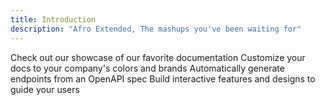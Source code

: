 ```yaml
---
title: Introduction
description: "Afro Extended, The mashups you've been waiting for"
---
```



<CardGroup cols={2}>
  <Card
    title="How Memberships Work"
    icon="stars"
    href="/memberships/how-do-memberships-work"
  >
    Check out our showcase of our favorite documentation
  </Card>
  <Card
    title="Credits"
    icon="coin"
    href="https://mintlify.com/docs/settings/global"
  >
    Customize your docs to your company's colors and brands
  </Card>
  <Card
    title="Downloads"
    icon="download"
    href="https://mintlify.com/docs/api-playground/openapi"
  >
    Automatically generate endpoints from an OpenAPI spec
  </Card>
  <Card
    title="Manage Account"
    icon="screwdriver-wrench"
    href="https://mintlify.com/docs/content/components/accordions"
  >
    Build interactive features and designs to guide your users
  </Card>

</CardGroup>
